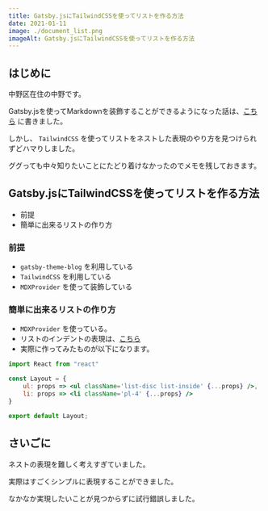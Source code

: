 ```yaml
---
title: Gatsby.jsにTailwindCSSを使ってリストを作る方法
date: 2021-01-11
image: ./document_list.png
imageAlt: Gatsby.jsにTailwindCSSを使ってリストを作る方法
---
```


## はじめに

中野区在住の中野です。

Gatsby.jsを使ってMarkdownを装飾することができるようになった話は、[こちら](https://yutanakano.jp/2021-01-10/) に書きました。

しかし、 `TailwindCSS` を使ってリストをネストした表現のやり方を見つけられずどハマりしました。

ググっても中々知りたいことにたどり着けなかったのでメモを残しておきます。

## Gatsby.jsにTailwindCSSを使ってリストを作る方法

- 前提
- 簡単に出来るリストの作り方

### 前提

- `gatsby-theme-blog` を利用している
- `TailwindCSS` を利用している
- `MDXProvider` を使って装飾している

### 簡単に出来るリストの作り方

- `MDXProvider` を使っている。
- リストのインデントの表現は、[こちら](https://tailwindcss.com/docs/padding#class-reference)
- 実際に作ってみたものが以下になります。

```jsx
import React from "react"

const Layout = {
    ul: props => <ul className='list-disc list-inside' {...props} />,
    li: props => <li className='pl-4' {...props} />
}

export default Layout;
```

## さいごに

ネストの表現を難しく考えすぎていました。

実際はすごくシンプルに表現することができました。

なかなか実現したいことが見つからずに試行錯誤しました。